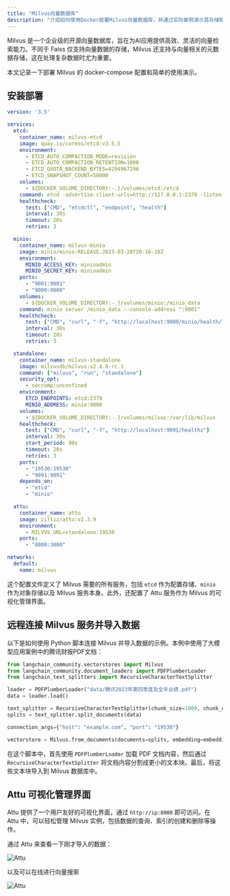 ```yaml
---
title: "Milvus向量数据库"
description: "介绍如何使用Docker部署Milvus向量数据库，并通过实际案例演示其存储和查询功能。"
---
```



Milvus 是一个企业级的开源向量数据库，旨在为AI应用提供高效、灵活的向量检索能力。不同于 Faiss 仅支持向量数据的存储，Milvus 还支持与向量相关的元数据存储，这在处理复杂数据时尤为重要。

本文记录一下部署 Milvus 的 docker-compose 配置和简单的使用演示。

## 安装部署

```yaml
version: '3.5'

services:
  etcd:
    container_name: milvus-etcd
    image: quay.io/coreos/etcd:v3.5.5
    environment:
      - ETCD_AUTO_COMPACTION_MODE=revision
      - ETCD_AUTO_COMPACTION_RETENTION=1000
      - ETCD_QUOTA_BACKEND_BYTES=4294967296
      - ETCD_SNAPSHOT_COUNT=50000
    volumes:
      - ${DOCKER_VOLUME_DIRECTORY:-.}/volumes/etcd:/etcd
    command: etcd -advertise-client-urls=http://127.0.0.1:2379 -listen-client-urls http://0.0.0.0:2379 --data-dir /etcd
    healthcheck:
      test: ["CMD", "etcdctl", "endpoint", "health"]
      interval: 30s
      timeout: 20s
      retries: 3

  minio:
    container_name: milvus-minio
    image: minio/minio:RELEASE.2023-03-20T20-16-18Z
    environment:
      MINIO_ACCESS_KEY: minioadmin
      MINIO_SECRET_KEY: minioadmin
    ports:
      - "9001:9001"
      - "9000:9000"
    volumes:
      - ${DOCKER_VOLUME_DIRECTORY:-.}/volumes/minio:/minio_data
    command: minio server /minio_data --console-address ":9001"
    healthcheck:
      test: ["CMD", "curl", "-f", "http://localhost:9000/minio/health/live"]
      interval: 30s
      timeout: 20s
      retries: 3

  standalone:
    container_name: milvus-standalone
    image: milvusdb/milvus:v2.4.0-rc.1
    command: ["milvus", "run", "standalone"]
    security_opt:
      - seccomp:unconfined
    environment:
      ETCD_ENDPOINTS: etcd:2379
      MINIO_ADDRESS: minio:9000
    volumes:
      - ${DOCKER_VOLUME_DIRECTORY:-.}/volumes/milvus:/var/lib/milvus
    healthcheck:
      test: ["CMD", "curl", "-f", "http://localhost:9091/healthz"]
      interval: 30s
      start_period: 90s
      timeout: 20s
      retries: 3
    ports:
      - "19530:19530"
      - "9091:9091"
    depends_on:
      - "etcd"
      - "minio"

  attu:
    container_name: attu
    image: zilliz/attu:v2.3.9
    environment:
      - MILVUS_URL=standalone:19530
    ports:
      - "8000:3000"

networks:
  default:
    name: milvus
```

这个配置文件定义了 Milvus 需要的所有服务，包括 `etcd` 作为配置存储、`minio` 作为对象存储以及 Milvus 服务本身。此外，还配置了 Attu 服务作为 Milvus 的可视化管理界面。

## 远程连接 Milvus 服务并导入数据

以下是如何使用 Python 脚本连接 Milvus 并导入数据的示例。本例中使用了大模型应用案例中的腾讯财报PDF文档：

```python
from langchain_community.vectorstores import Milvus
from langchain_community.document_loaders import PDFPlumberLoader
from langchain_text_splitters import RecursiveCharacterTextSplitter

loader = PDFPlumberLoader("data/腾讯2023年第四季度及全年业绩.pdf")
data = loader.load()

text_splitter = RecursiveCharacterTextSplitter(chunk_size=1000, chunk_overlap=200)
splits = text_splitter.split_documents(data)

connection_args={"host": "example.com", "port": "19530"}

vectorstore = Milvus.from_documents(documents=splits, embedding=embeddings, connection_args=connection_args)
```

在这个脚本中，首先使用 `PDFPlumberLoader` 加载 PDF 文档内容，然后通过 `RecursiveCharacterTextSplitter` 将文档内容分割成更小的文本块。最后，将这些文本块导入到 Milvus 数据库中。

## Attu 可视化管理界面

Attu 提供了一个用户友好的可视化界面，通过 `http://ip:8000` 即可访问。在 Attu 中，可以轻松管理 Milvus 实例，包括数据的查询、索引的创建和删除等操作。

通过 Attu 来查看一下刚才导入的数据：

![Attu](/llm-assets/milvus_screenshot_1.png)

以及可以在线进行向量搜索

![Attu](/llm-assets/milvus_screenshot_2.png)

